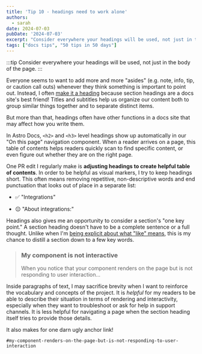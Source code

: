 ```yaml
---
title: 'Tip 10 - headings need to work alone'
authors:
  - sarah
date: 2024-07-03
pubDate: '2024-07-03'
excerpt: "Consider everywhere your headings will be used, not just in the body of the page."
tags: ["docs tips", "50 tips in 50 days"]
---
```


:::tip
Consider everywhere your headings will be used, not just in the body of the page.
:::


Everyone seems to want to add more and more "asides" (e.g. note, info, tip, or caution call outs) whenever they think something is important to point out. Instead, I often [make it a heading](/blog/50-4-make-it-a-heading) because section headings are a docs site's best friend! Titles and subtitles help us organize our content both to group similar things together and to separate distinct items. 

But more than that, headings often have other functions in a docs site that may affect how you write them.

In Astro Docs, `<h2>` and `<h3>` level headings show up automatically in our "On this page" navigation component. When a reader arrives on a page, this table of contents helps readers quickly scan to find specific content, or even figure out whether they are on the right page.

One PR edit I regularly make is **adjusting headings to create helpful table of contents**. In order to be helpful as visual markers, I try to keep headings short. This often means removing repetitive, non-descriptive words and end punctuation that looks out of place in a separate list:

- ✅ "Integrations"

- 😐 "About integrations:"

Headings also gives me an opportunity to consider a section's "one key point." A section heading doesn't have to be a complete sentence or a full thought. Unlike when I'm [being explicit about what "like" means](/blog/50-9-dislike-like), this is my chance to distill a section down to a few key words.


> ### My component is not interactive
> 
> When you notice that your component renders on the page but is not responding to user interaction...


Inside paragraphs of text, I may sacrifice brevity when I want to reinforce the vocabulary and concepts of the project. It is *helpful* for my readers to be able to describe their situation in terms of rendering and interactivity, especially when they want to troubleshoot or ask for help in support channels. It is less helpful for navigating a page when the section heading itself tries to provide those details.

It also makes for one darn ugly anchor link!

`#my-component-renders-on-the-page-but-is-not-responding-to-user-interaction`


<LinkCard title="See the whole list of tips!" href="/blog/50-docs-tips-in-50-days" />